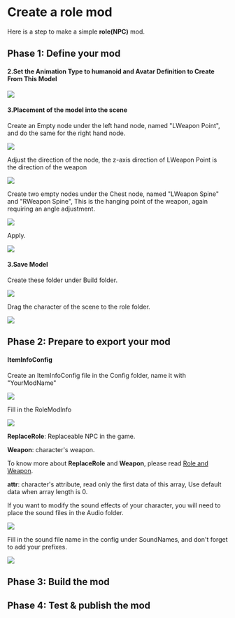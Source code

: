 
# Create a role mod

Here is a step to make a simple **role(NPC)** mod.

## Phase 1: Define your mod

<ModTutorialFragmentStepOpenUnity />

#### 2.Set the Animation Type to humanoid and Avatar Definition to Create From This Model

![](4.create-a-role-mod/model.png)

#### 3.Placement of the model into the scene

Create an Empty node under the left hand node, named "LWeapon Point", and do the same for the right hand node.

![](4.create-a-role-mod/weaponpoint.png)

Adjust the direction of the node, the z-axis direction of LWeapon Point is the direction of the weapon

![](4.create-a-role-mod/setweaponpoint.png)

Create two empty nodes under the Chest node, named "LWeapon Spine" and "RWeapon Spine",  This is the hanging point of the weapon, again requiring an angle adjustment.

![](4.create-a-role-mod/LWeaponSpine.png)

Apply.

![](4.create-a-role-mod/Apply.png)

#### 3.Save Model

Create these folder under Build folder.

![](3.create-a-skin-mod/folder.png)

Drag the character of the scene to the role folder.

![](4.create-a-role-mod/perfab.png)

## Phase 2: Prepare to export your mod

<ModTutorialFragmentStepCreateIcon />

#### ItemInfoConfig

Create an ItemInfoConfig file in the Config folder, name it with "YourModName"

![](4.create-a-role-mod/iteminfoconfig.png)

Fill in the RoleModInfo

![](4.create-a-role-mod/filliteminfoconfig.png)

**ReplaceRole**: Replaceable NPC in the game.

**Weapon**: character's weapon.

To know more about **ReplaceRole** and **Weapon**, please read [Role and Weapon](../details/role-and-weapon.md).

**attr**: character's attribute, read only the first data of this array, Use default data when array length is 0.

If you want to modify the sound effects of your character, you will need to place the sound files in the Audio folder.

![](4.create-a-role-mod/soundpath.png)

Fill in the sound file name in the config under SoundNames, and don't forget to add your prefixes.

![](4.create-a-role-mod/soundinfo.png)

## Phase 3: Build the mod

<ModTutorialFragmentPhaseBuild />

## Phase 4: Test & publish the mod

<ModTutorialFragmentPhaseTest />